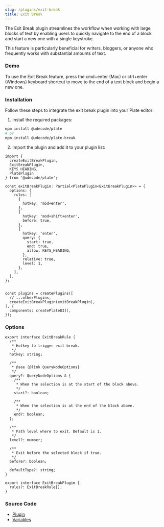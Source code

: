 ```yaml
---
slug: /plugins/exit-break
title: Exit Break
---
```


The Exit Break plugin streamlines the workflow when working with large blocks of text
by enabling users to quickly navigate to the end of a block and start a new one with a single keystroke.

This feature is particularly beneficial for writers, bloggers, or anyone who frequently works with substantial amounts of text.

### Demo

To use the Exit Break feature, press the cmd+enter (Mac) or ctrl+enter (Windows) keyboard shortcut to move to the end of a text block and begin a new one.




<ExitBreakSandpack />


### Installation

Follow these steps to integrate the exit break plugin into your Plate editor:

1. Install the required packages:

```bash npm2yarn
npm install @udecode/plate
# or
npm install @udecode/plate-break
```

2. Import the plugin and add it to your plugin list:

```tsx
import {
  createExitBreakPlugin,
  ExitBreakPlugin, 
  KEYS_HEADING,
  PlatePlugin
} from '@udecode/plate';

const exitBreakPlugin: Partial<PlatePlugin<ExitBreakPlugin>> = {
  options: {
    rules: [
      {
        hotkey: 'mod+enter',
      },
      {
        hotkey: 'mod+shift+enter',
        before: true,
      },
      {
        hotkey: 'enter',
        query: {
          start: true,
          end: true,
          allow: KEYS_HEADING,
        },
        relative: true,
        level: 1,
      },
    ],
  },
};


const plugins = createPlugins([
  // ...otherPlugins,
  createExitBreakPlugin(exitBreakPlugin),
], {
  components: createPlateUI(),
});
```


### Options

```tsx
export interface ExitBreakRule {
  /**
   * Hotkey to trigger exit break.
   */
  hotkey: string;

  /**
   * @see {@link QueryNodeOptions}
   */
  query?: QueryNodeOptions & {
    /**
     * When the selection is at the start of the block above.
     */
    start?: boolean;

    /**
     * When the selection is at the end of the block above.
     */
    end?: boolean;
  };

  /**
   * Path level where to exit. Default is 1.
   */
  level?: number;

  /**
   * Exit before the selected block if true.
   */
  before?: boolean;

  defaultType?: string;
}

export interface ExitBreakPlugin {
  rules?: ExitBreakRule[];
}
```

### Source Code

- [Plugin](https://github.com/udecode/plate/blob/main/packages/editor/break/src/exit-break/createExitBreakPlugin.ts)
- [Variables](https://github.com/udecode/plate/blob/main/examples/src)
